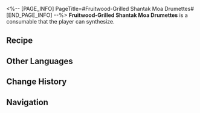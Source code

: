 <%-- [PAGE_INFO]
PageTitle=#Fruitwood-Grilled Shantak Moa Drumettes#
[END_PAGE_INFO] --%>
{{Consumable Infobox
|id          = 401014
|image       = Item Fruitwood-Grilled Shantak Moa Drumettes.png{{subst:void|<!--$UPLOAD:<<SpriteOutput/ItemFigures/401014.png>-<Item Fruitwood-Grilled Shantak Moa Drumettes.png>-<Consumable Icons>>-->}}
|type        = Attack Consumables
|rarity      = 2
|effect      = Upon use, increases Fire DMG of all allies by 16% for the next battle.
|description = Cooked using the flesh of extraterrestrial monsters defeated by Yancui, the chef of Spices Supreme. Shantak moas are inherently ferocious creatures, and while some people use them as mounts to traverse the icy vacuum, the cost is sacrificing their own limbs as sustenance for the creatures.
|effectType  = 
|effectType2 = 
|effectType3 = 
|recipe      = {{cx|Source missing}}
|source1     = [[Omni-Synthesizer]]
|source2     = [[Spices Supreme]]
|source3     = 
}}
{{Description|''"Oh, the bird! It whipped its head around and it glared at me, wanting to peck me. But with a palm strike to its face, it fell limp, just like mud. It was only then did I realize that both it and I were suspended in midair..."''}}
'''Fruitwood-Grilled Shantak Moa Drumettes''' is a consumable that the player can synthesize.

==Recipe==
{{Recipe
|type              = Synthesis
|group             = Consumable
|Feather of Flame  = 2
|Basic Ingredients = 2
|Solid Water       = 1
|sort              = Feather of Flame;Basic Ingredients;Solid Water
}}

==Other Languages==
{{Other Languages
|en   = Fruitwood-Grilled Shantak Moa Drumettes
|zhs  = 果木炙烤夏塔恩恐鸟翅根
|zht  = 果木炙烤夏塔恩恐鳥翅根
|ja   = シャーターンモア手羽元の果樹炭火焼き
|ko   = 과일나무로 구운 샤타른 모아 날개 구이
|es   = Alitas de moa de Shantak a la parrilla sobre madera de frutal
|fr   = Ailes de shantak grillées au bois d'arbre fruitier
|ru   = Жаренные на фруктовых дровах крылышки шантака-моа
|th   = Fruitwood-Grilled Shantak Moa Drumettes
|vi   = Đùi Chim Shantak Quay Quả Mọng
|de   = Mit Obstholz gegrillte Shantak-Moa-Drumettes
|id   = Fruitwood-Grilled Shantak Moa Drumettes
|pt   = Coxinha de Peru Shantak ao Molho Madeira
}}

==Change History==
{{Change History|1.3}}

==Navigation==
{{Consumable Navbox}}